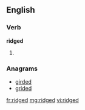 ==English==

===Verb===
'''ridged'''

# {{past of|ridge}}

===Anagrams===
* [[girded#English|girded]]
* [[grided#English|grided]]

[[fr:ridged]]
[[mg:ridged]]
[[vi:ridged]]